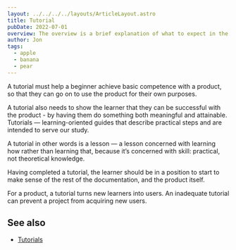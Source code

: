 ```yaml
---
layout: ../../../../layouts/ArticleLayout.astro
title: Tutorial
pubDate: 2022-07-01
overview: The overview is a brief explanation of what to expect in the article. By storing it in the frontmatter we can access it for previews in search.
author: Jon
tags:
  - apple
  - banana
  - pear
---
```


A tutorial must help a beginner achieve basic competence with a product, so that they can go on to use the product for their own purposes.

A tutorial also needs to show the learner that they can be successful with the product - by having them do something both meaningful and attainable.
Tutorials — learning-oriented guides that describe practical steps and are intended to serve our study.

A tutorial in other words is a lesson — a lesson concerned with learning how rather than learning that, because it’s concerned with skill: practical, not theoretical knowledge.

Having completed a tutorial, the learner should be in a position to start to make sense of the rest of the documentation, and the product itself.

For a product, a tutorial turns new learners into users. An inadequate tutorial can prevent a project from acquiring new users.

## See also

- [Tutorials](https://diataxis.fr/tutorials/)

